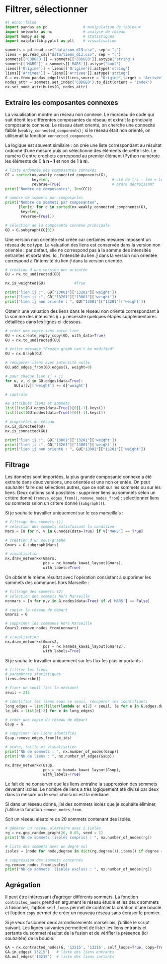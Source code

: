# Filtrer, sélectionner

```python
#| echo: false
import pandas as pd                # manipulation de tableaux
import networkx as nx              # analyse de réseau
import numpy as np                 # statistiques
import matplotlib.pyplot as plt    # visualisation

sommets = pd.read_csv("data/som_d13.csv", sep = ";")
liens = pd.read_csv("data/liens_d13.csv", sep = ";")
sommets[['CODGEO']] = sommets[['CODGEO']].astype('string')
sommets[['MARS']] = sommets[['MARS']].astype('bool')
liens[['Origine']] = liens[['Origine']].astype('string')
liens[['Arrivee']] = liens[['Arrivee']].astype('string')
G = nx.from_pandas_edgelist(liens,source = "Origine",target = "Arrivee", edge_attr="weight",create_using=nx.DiGraph()) 
nodes_attr = sommets.set_index('CODGEO').to_dict(orient = 'index')
nx.set_node_attributes(G, nodes_attr)
```

## Extraire les composantes connexes

La visualisation montre un réseau non connexe. Le morceau de code qui suit décrit les différentes composantes du réseau et extrait la principale composante connexe. Le réseau étant orienté, on cherche une connexité faible (`weakly_connected_components`) ; si le réseau était non orienté, on utiliserait la fonction `connected_components`.

La logique est souvent similaire : on crée une liste correspondant au résultat ordonné d'une mesure puis on sélectionne des éléments de cette liste. Le numéro 0 entre crochets correspond au premier élément (Python numérote les éléments de 0 à **n - 1** et non de 1 à **n**).

```python
# liste ordonnée des composantes connexes
CC = sorted(nx.weakly_connected_components(G),
            key=len,                            # clé de tri - len = longueur
            reverse=True)                       # ordre décroissant
print("Nombre de composantes", len(CC))

# nombre de sommets par composantes
print("Nombre de sommets par composantes",
      [len(c) for c in sorted(nx.weakly_connected_components(G),
       key=len,
       reverse=True)])

# sélection de la composante connexe principale
GD = G.subgraph(CC[0])
```

Une version non orientée est créée car certaines mesures imposent un réseau de ce type. La valuation des liens est conservée dans la version non orientée : par défaut, elle ne correspond pas à la somme des intensités entrantes et sortantes. Ici, l'intensité du lien *ij* dans la version non orientée correspond à l'intensité du lien *ij* dans la version orientée.

<!-- v2 : gestion des intensités négatives - nx.is_negatively_weighted(G) -->

```python
# création d'une version non orientée
GU = nx.to_undirected(GD)

nx.is_weighted(GU)             #True

print("lien ij :", GD["13001"]["13201"]['weight'])
print("lien ji :", GD["13201"]["13001"]['weight'])
print("lien ij non orienté : ", GU["13001"]["13201"]['weight'])

```

Obtenir une valuation des liens dans le réseau non orienté correspondant à la somme des intensités $ij + ji$ nécessite quelques étapes supplémentaires détaillées dans les lignes ci-dessous.

```python
# créer une copie sans aucun lien
GU = nx.create_empty_copy(GD, with_data=True)
GU = nx.to_undirected(GU)

# éviter message "Frozen graph can't be modified"
GU = nx.Graph(GU)

# récupérer liens avec intensité nulle
GU.add_edges_from(GD.edges(), weight=0)

# pour chaque lien ij + ji
for u, v, d in GD.edges(data=True):
    GU[u][v]['weight'] += d['weight']

# contrôle

#a attributs liens et sommets
list(list(GU.edges(data=True))[0][-1].keys())
list(list(GU.nodes(data=True))[0][-1].keys())

# propriétés du réseau
nx.is_directed(GU)
nx.is_connected(GU)

print("lien ij :", GD["13001"]["13201"]['weight'])
print("lien ji :", GD["13201"]["13001"]['weight'])
print("lien ij non orienté : ", GU["13001"]["13201"]['weight'])
```

## Filtrage

Les données sont importées, la plus grande composante connexe a été extraite dans deux versions, une orientée et une non orientée. On peut souhaiter faire des sélections autres, que ce soit sur les sommets ou sur les liens. Deux options sont possibles : supprimer liens ou sommets selon un critère donné (`remove_edges_from()`, `remove_nodes_from`) ; sélectionner liens ou sommets selon un critère donné (`subgraph()`). 

Si je souhaite travailler uniquement sur le cas marseillais :

```python
# filtrage des sommets (1)
# sélection des sommets satisfaisant la condition
Mars = [n for n, v in G.nodes(data=True) if v['MARS'] == True]  

# création d'un sous-graphe
Gmars = G.subgraph(Mars)

# visualisation
nx.draw_networkx(Gmars,
                 pos = nx.kamada_kawai_layout(Gmars),
                 with_labels=True)
```

On obtient le même résultat avec l'opération consistant à supprimer les sommets des communes hors Marseille :

```python
# filtrage des sommets (2)
# sélection des sommets hors Marseille
nonmars = [n for n,v in G.nodes(data=True) if v['MARS'] == False] 

# copier le réseau de départ
Gmars2 = G

# supprimer les communes hors Marseille
Gmars2.remove_nodes_from(nonmars)

# visualisation
nx.draw_networkx(Gmars2,
                 pos = nx.kamada_kawai_layout(Gmars2),
                 with_labels=True)
```

Si je souhaite travailler uniquement sur les flux les plus importants :

```python
# filtrer les liens
# paramètres statistiques
liens.describe()

# fixer un seuil (ici la médiane)
seuil = 212

# identifier les liens sous ce seuil, récupérer les identifiants
long_edges = list(filter(lambda e: e[2] < seuil, (e for e in G.edges.data('weight'))))
le_ids = list(e[:2] for e in long_edges)

# créer une copie du réseau de départ
Gsup = G

# supprimer les liens identifiés
Gsup.remove_edges_from(le_ids)

# ordre, taille et visualisation
print("Nb de sommets : ", nx.number_of_nodes(Gsup))
print("Nb de liens : ", nx.number_of_edges(Gsup))

nx.draw_networkx(Gsup,
                 pos = nx.kamada_kawai_layout(Gsup),
                 with_labels=True)
```

Le fait de ne conserver que les liens entraîne la suppression des sommets devenant isolés. Le nombre de liens a très logiquement été divisé par deux dans la mesure où le seuil choisi ici est la médiane.

Si dans un réseau donné, j'ai des sommets isolés que je souhaite éliminer, j'utilise la fonction `remove_nodes_from`.

Soit un réseau aléatoire de 20 sommets contenant des isolés.

```python
# générer un réseau aléatoire avec 2 isolés
rg = nx.gnp_random_graph(20, 0.05, seed = 1)
print("Nb de sommets (isolés compris) : ", nx.number_of_nodes(rg))

# liste des sommets avec un degré nul
isoles = [node for node,degree in dict(rg.degree()).items() if degree < 1]

# suppression des sommets concernés
rg.remove_nodes_from(isoles)
print("Nb de sommets  (isolés exclus) : ", nx.number_of_nodes(rg))
```

## Agrégation

Il peut être intéressant d'agréger différents sommets. La fonction `contracted_nodes` prend en argument le réseau étudié et les deux sommets à fusionner, l'option `self_loops ` permet de contrôler la création d'une boucle et l'option `copy` permet de créer un nouveau réseau sans écraser le premier.

Si je veux fusionner deux arrondissements marseillais, j'utilise le script suivant. Les lignes suivantes permettent de lister les liens entrants et sortants du sommet résultat de la fusion et de vérifier la présence (ici souhaitée) de la boucle.

```python

GA = nx.contracted_nodes(G, '13215', '13216', self_loops=True, copy=True)
GA.in_edges('13215')   # liste des liens entrants
GA.out_edges('13215')  # liste des liens sortants

```

<!-- v2 : fonction snap_aggregation -->